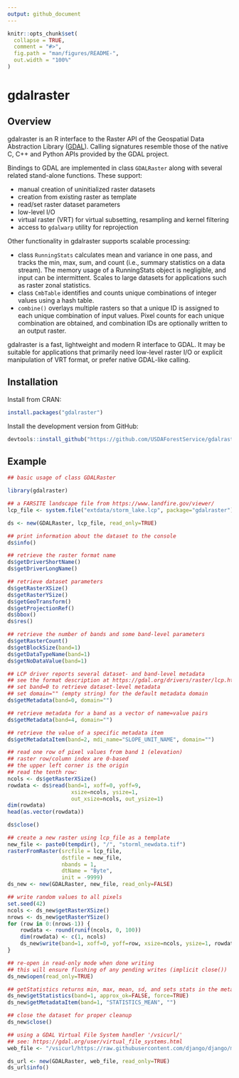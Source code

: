 ```yaml
---
output: github_document
---
```


<!-- README.md is generated from README.Rmd. Please edit that file -->

```r
knitr::opts_chunk$set(
  collapse = TRUE,
  comment = "#>",
  fig.path = "man/figures/README-",
  out.width = "100%"
)
```

# gdalraster

<!-- badges: start -->
<!-- badges: end -->

## Overview
gdalraster is an R interface to the Raster API of the Geospatial Data Abstraction Library ([GDAL](https://gdal.org/)). Calling signatures resemble those of the native C, C++ and Python APIs provided by the GDAL project.

Bindings to GDAL are implemented in class `GDALRaster` along with several related stand-alone functions. These support:

* manual creation of uninitialized raster datasets
* creation from existing raster as template
* read/set raster dataset parameters
* low-level I/O
* virtual raster (VRT) for virtual subsetting, resampling and kernel filtering
* access to `gdalwarp` utility for reprojection

Other functionality in gdalraster supports scalable processing:

* class `RunningStats` calculates mean and variance in one pass, and tracks the min, max, sum, and count (i.e., summary statistics on a data stream). The memory usage of a RunningStats object is negligible, and input can be intermittent. Scales to large datasets for applications such as raster zonal statistics.
* class `CmbTable` identifies and counts unique combinations of integer values using a hash table.
* `combine()` overlays multiple rasters so that a unique ID is assigned to each unique combination of input values. Pixel counts
for each unique combination are obtained, and combination IDs are optionally written to an output raster.

gdalraster is a fast, lightweight and modern R interface to GDAL. It may be suitable for applications that primarily need low-level
raster I/O or explicit manipulation of VRT format, or prefer native GDAL-like calling.

## Installation
Install from CRAN:

```r
install.packages("gdalraster")
```

Install the development version from GitHub:

``` r
devtools::install_github("https://github.com/USDAForestService/gdalraster")
```

## Example
```r
## basic usage of class GDALRaster

library(gdalraster)

## a FARSITE landscape file from https://www.landfire.gov/viewer/
lcp_file <- system.file("extdata/storm_lake.lcp", package="gdalraster")

ds <- new(GDALRaster, lcp_file, read_only=TRUE)

## print information about the dataset to the console
ds$info()

## retrieve the raster format name
ds$getDriverShortName()
ds$getDriverLongName()

## retrieve dataset parameters
ds$getRasterXSize()
ds$getRasterYSize()
ds$getGeoTransform()
ds$getProjectionRef()
ds$bbox()
ds$res()

## retrieve the number of bands and some band-level parameters
ds$getRasterCount()
ds$getBlockSize(band=1)
ds$getDataTypeName(band=1)
ds$getNoDataValue(band=1)

## LCP driver reports several dataset- and band-level metadata
## see the format description at https://gdal.org/drivers/raster/lcp.html
## set band=0 to retrieve dataset-level metadata
## set domain="" (empty string) for the default metadata domain
ds$getMetadata(band=0, domain="")

## retrieve metadata for a band as a vector of name=value pairs
ds$getMetadata(band=4, domain="")

## retrieve the value of a specific metadata item
ds$getMetadataItem(band=2, mdi_name="SLOPE_UNIT_NAME", domain="")

## read one row of pixel values from band 1 (elevation)
## raster row/column index are 0-based
## the upper left corner is the origin
## read the tenth row:
ncols <- ds$getRasterXSize()
rowdata <- ds$read(band=1, xoff=0, yoff=9, 
                    xsize=ncols, ysize=1, 
                    out_xsize=ncols, out_ysize=1)
dim(rowdata)
head(as.vector(rowdata))

ds$close()

## create a new raster using lcp_file as a template
new_file <- paste0(tempdir(), "/", "storml_newdata.tif")
rasterFromRaster(srcfile = lcp_file,
                 dstfile = new_file,
                 nbands = 1,
                 dtName = "Byte",
                 init = -9999)
ds_new <- new(GDALRaster, new_file, read_only=FALSE)

## write random values to all pixels
set.seed(42)
ncols <- ds_new$getRasterXSize()
nrows <- ds_new$getRasterYSize()
for (row in 0:(nrows-1)) {
    rowdata <- round(runif(ncols, 0, 100))
    dim(rowdata) <- c(1, ncols)
    ds_new$write(band=1, xoff=0, yoff=row, xsize=ncols, ysize=1, rowdata)
}

## re-open in read-only mode when done writing
## this will ensure flushing of any pending writes (implicit close())
ds_new$open(read_only=TRUE)

## getStatistics returns min, max, mean, sd, and sets stats in the metadata
ds_new$getStatistics(band=1, approx_ok=FALSE, force=TRUE)
ds_new$getMetadataItem(band=1, "STATISTICS_MEAN", "")

## close the dataset for proper cleanup
ds_new$close()

## using a GDAL Virtual File System handler '/vsicurl/'
## see: https://gdal.org/user/virtual_file_systems.html
web_file <- "/vsicurl/https://raw.githubusercontent.com/django/django/main/tests/gis_tests/data/rasters/raster.tif"

ds_url <- new(GDALRaster, web_file, read_only=TRUE)
ds_url$info()

```

